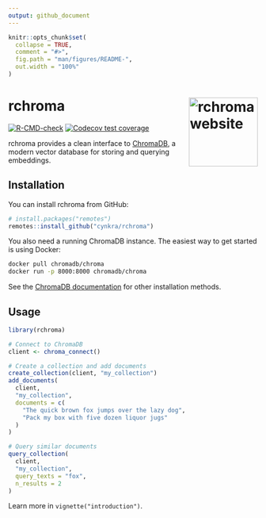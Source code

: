 ```yaml
---
output: github_document
---
```


```r
knitr::opts_chunk$set(
  collapse = TRUE,
  comment = "#>",
  fig.path = "man/figures/README-",
  out.width = "100%"
)
```

# rchroma <a href="https://cynkra.github.io/rchroma/"><img src="man/figures/logo.png" align="right" height="139" alt="rchroma website" /></a>

<!-- badges: start -->
[![R-CMD-check](https://github.com/cynkra/rchroma/actions/workflows/R-CMD-check.yaml/badge.svg)](https://github.com/cynkra/rchroma/actions/workflows/R-CMD-check.yaml)
[![Codecov test coverage](https://codecov.io/gh/cynkra/rchroma/branch/main/graph/badge.svg)](https://app.codecov.io/gh/cynkra/rchroma?branch=main)
<!-- badges: end -->

rchroma provides a clean interface to [ChromaDB](https://www.trychroma.com/), a modern vector database for storing and querying embeddings.

## Installation

You can install rchroma from GitHub:

```r
# install.packages("remotes")
remotes::install_github("cynkra/rchroma")
```

You also need a running ChromaDB instance. The easiest way to get started is using Docker:

```bash
docker pull chromadb/chroma
docker run -p 8000:8000 chromadb/chroma
```

See the [ChromaDB documentation](https://docs.trychroma.com/docs/overview/introduction) for other installation methods.

## Usage

```r
library(rchroma)

# Connect to ChromaDB
client <- chroma_connect()

# Create a collection and add documents
create_collection(client, "my_collection")
add_documents(
  client,
  "my_collection",
  documents = c(
    "The quick brown fox jumps over the lazy dog",
    "Pack my box with five dozen liquor jugs"
  )
)

# Query similar documents
query_collection(
  client,
  "my_collection",
  query_texts = "fox",
  n_results = 2
)
```

Learn more in `vignette("introduction")`.